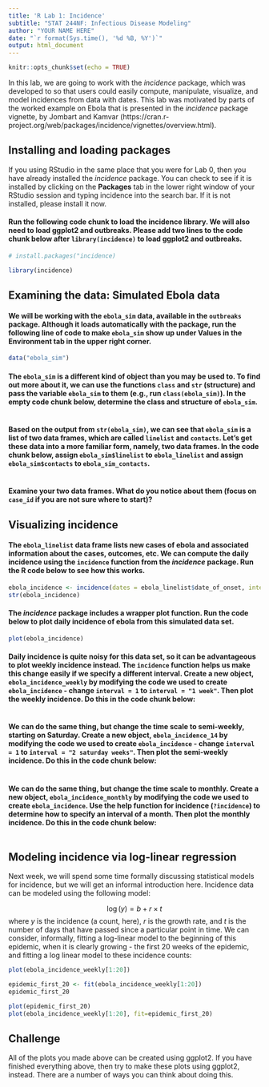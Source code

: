 ---
title: 'R Lab 1: Incidence'
subtitle: "STAT 244NF: Infectious Disease Modeling"
author: "YOUR NAME HERE"
date: "`r format(Sys.time(), '%d %B, %Y')`"
output: html_document
---

```{r setup, include=FALSE}
knitr::opts_chunk$set(echo = TRUE)
```

In this lab, we are going to work with the *incidence* package, which was developed to so that users could easily compute, manipulate, visualize, and model incidences from data with dates. This lab was motivated by parts of the worked example on Ebola that is presented in the *incidence* package vignette, by Jombart and Kamvar (https://cran.r-project.org/web/packages/incidence/vignettes/overview.html).

## Installing and loading packages

If you using RStudio in the same place that you were for Lab 0, then you have already installed the *incidence* package. You can check to see if it is installed by clicking on the **Packages** tab in the lower right window of your RStudio session and typing incidence into the search bar. If it is not installed, please install it now. 

#### Run the following code chunk to load the incidence library. We will also need to load ggplot2 and outbreaks. Please add two lines to the code chunk below after `library(incidence)` to load ggplot2 and outbreaks.

```{r}
# install.packages("incidence)

library(incidence)

```

## Examining the data: Simulated Ebola data

#### We will be working with the `ebola_sim` data, available in the `outbreaks` package. Although it loads automatically with the package, run the following line of code to make `ebola_sim` show up under Values in the Environment tab in the upper right corner. 

```{r}
data("ebola_sim")
```

#### The `ebola_sim` is a different kind of object than you may be used to. To find out more about it, we can use the functions `class` and `str` (structure) and pass the variable `ebola_sim` to them (e.g., run `class(ebola_sim)`). In the empty code chunk below, determine the class and structure of `ebola_sim`.

```{r}

```

#### Based on the output from `str(ebola_sim)`, we can see that `ebola_sim` is a list of two data frames, which are called `linelist` and `contacts`. Let's get these data into a more familiar form, namely, two data frames. In the code chunk below, assign `ebola_sim$linelist` to `ebola_linelist` and assign `ebola_sim$contacts` to `ebola_sim_contacts`.

```{r}
 
```

#### Examine your two data frames. What do you notice about them (focus on `case_id` if you are not sure where to start)? 



## Visualizing incidence

#### The `ebola_linelist` data frame lists new cases of ebola and associated information about the cases, outcomes, etc. We can compute the daily incidence using the `incidence` function from the *incidence* package. Run the R code below to see how this works.

```{r}
ebola_incidence <- incidence(dates = ebola_linelist$date_of_onset, interval = 1)
str(ebola_incidence)
```

#### The *incidence* package includes a wrapper plot function. Run the code below to plot daily incidence of ebola from this simulated data set.

```{r warning=FALSE}
plot(ebola_incidence)
```
#### Daily incidence is quite noisy for this data set, so it can be advantageous to plot weekly incidence instead. The `incidence` function helps us make this change easily if we specify a different interval. Create a new object, `ebola_incidence_weekly` by modifying the code we used to create `ebola_incidence` - change `interval = 1` to `interval = "1 week"`. Then plot the weekly incidence. Do this in the code chunk below:

```{r}

```

#### We can do the same thing, but change the time scale to semi-weekly, starting on Saturday. Create a new object, `ebola_incidence_14` by modifying the code we used to create `ebola_incidence` - change `interval = 1` to `interval = "2 saturday weeks"`. Then plot the semi-weekly incidence. Do this in the code chunk below:

```{r}

```

#### We can do the same thing, but change the time scale to monthly. Create a new object, `ebola_incidence_monthly` by modifying the code we used to create `ebola_incidence`. Use the help function for incidence (`?incidence`) to determine how to specify an interval of a month. Then plot the monthly incidence. Do this in the code chunk below:

```{r}

```

## Modeling incidence via log-linear regression

Next week, we will spend some time formally discussing statistical models for incidence, but we will get an informal introduction here. Incidence data can be modeled using the following model:

$$
\log(y)= b + r\times t
$$
where $y$ is the incidence (a count, here), $r$ is the growth rate, and $t$ is the number of days that have passed since a particular point in time. We can consider, informally, fitting a log-linear model to the beginning of this epidemic, when it is clearly growing - the first 20 weeks of the epidemic, and fitting a log linear model to these incidence counts:

```{r}
plot(ebola_incidence_weekly[1:20])

epidemic_first_20 <- fit(ebola_incidence_weekly[1:20])
epidemic_first_20

plot(epidemic_first_20)
plot(ebola_incidence_weekly[1:20], fit=epidemic_first_20)
```


## Challenge

All of the plots you made above can be created using ggplot2. If you have finished everything above, then try to make these plots using ggplot2, instead. There are a number of ways you can think about doing this. 

